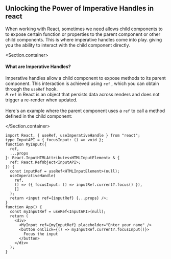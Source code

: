 
<Section>
<Section.Back />

## Unlocking the Power of Imperative Handles in react

When working with React, sometimes we need allows child components to to expose certain function or properties to the parent component or other child components. This is where imperative handles come into play. giving you the ability to interact with the child component directly.

<Section.container>

#### What are Imperative Handles?

Imperative handles allow a child component to expose methods to its parent component. This interaction is achieved using `ref` , which you can obtain through the `useRef` hook.\
A `ref` in React is an object that persists data across renders and does not trigger a re-render when updated.
\
\
Here's an example where the parent component uses a `ref` to call a method defined in the child component:

</Section.container>

```tsx
import React, { useRef, useImperativeHandle } from "react";
type InputAPI = { focusInput: () => void };
function MyInput({
  ref,
  ...props
}: React.InputHTMLAttributes<HTMLInputElement> & {
  ref: React.RefObject<InputAPI>;
}) {
  const inputRef = useRef<HTMLInputElement>(null);
  useImperativeHandle(
    ref,
    () => ({ focusInput: () => inputRef.current?.focus() }),
    []
  );
  return <input ref={inputRef} {...props} />;
}
function App() {
  const myInputRef = useRef<InputAPI>(null);
  return (
    <div>
      <MyInput ref={myInputRef} placeholder="Enter your name" />
      <button onClick={() => myInputRef.current?.focusInput()}>
        Focus the input
      </button>
    </div>
  );
}
```

</Section>
